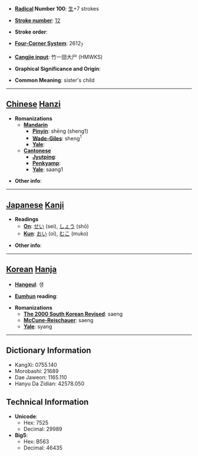 * '''[[Wiktionary:Chinese radical index| Radical]] Number 100''': [[Wiktionary:Chinese radical index 生|生]]+7 strokes

* '''[[Wiktionary:Chinese total strokes index|Stroke number]]''': [[Wiktionary:Chinese total strokes index 12|12]]

* '''Stroke order''': 

* '''[[Wiktionary:Chinese four corner index|Four-Corner System]]''': 2612<sub>7</sub>

* '''[[Wiktionary:Chinese Cangjie index|Cangjie input]]''': 竹一田大尸 (HMWKS)

* '''Graphical Significance and Origin''': 

* '''Common Meaning''': sister's child

----

== [[Chinese]] [[Hanzi]] ==

* '''Romanizations'''
** '''[[Mandarin]]'''
*** '''[[Pinyin]]''': shēng (sheng1)
*** '''[[Wade-Giles]]''': sheng<sup>1</sup>
*** '''[[Yale]]''': 
** '''[[Cantonese]]'''
*** '''[[Jyutping]]''':
*** '''[[Penkyamp]]''': 
*** '''[[Yale]]''': saang1

* '''Other info''': 

----

== [[Japanese]] [[Kanji]] ==

* '''Readings'''
** '''[[On]]''': [[せい]] (sei), [[しょう]] (shō)
** '''[[Kun]]''': [[おい]] (oi), [[むこ]] (muko)

* '''Other info''':  

----

== [[Korean]] [[Hanja]] ==

* '''[[Hangeul]]''': 생

* '''[[Eumhun]] reading''': 

* '''Romanizations'''
** '''[[The 2000 South Korean Revised Romanization|The 2000 South Korean Revised]]''': saeng
** '''[[McCune-Reischauer]]''': saeng
** '''[[Yale]]''': syang

----

== Dictionary Information ==

* KangXi: 0755.140
* Morobashi: 21689
* Dae Jaweon: 1165.110
* Hanyu Da Zidian: 42578.050

== Technical Information ==

* '''Unicode''':
** Hex: 7525
** Decimal: 29989
* '''Big5''':
** Hex: B563
** Decimal: 46435
